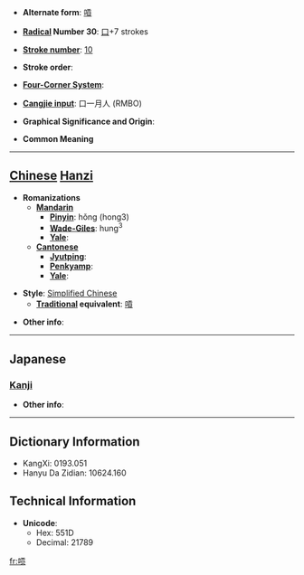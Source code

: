 * '''Alternate form''': [[嗊]]

* '''[[Wiktionary:Chinese radical index| Radical]] Number 30''': [[Wiktionary:Chinese radical index 口|口]]+7 strokes

* '''[[Wiktionary:Chinese total strokes index|Stroke number]]''': [[Wiktionary:Chinese total strokes index 10|10]]

* '''Stroke order''': 

* '''[[Wiktionary:Chinese four corner index|Four-Corner System]]''': 

* '''[[Wiktionary:Chinese Cangjie index|Cangjie input]]''': 口一月人 (RMBO)

* '''Graphical Significance and Origin''': 

* '''Common Meaning'''

----

== [[Chinese]] [[Hanzi]] ==

* '''Romanizations'''
** '''[[Mandarin]]'''
*** '''[[Pinyin]]''': hǒng (hong3)
*** '''[[Wade-Giles]]''': hung<sup>3</sup>
*** '''[[Yale]]''': 
** '''[[Cantonese]]'''
*** '''[[Jyutping]]''':
*** '''[[Penkyamp]]''': 
*** '''[[Yale]]''': 

* '''Style''': [[Simplified Chinese]] 
** '''[[Traditional Chinese|Traditional]] equivalent''': [[嗊]]

* '''Other info''': 

----

==Japanese==
===[[Kanji]]===
{{kanji|on readings=[[こう]] (kō), [[く]] (ku)|kun readings=}}

* '''Other info''':  

----

== Dictionary Information ==

* KangXi: 0193.051
* Hanyu Da Zidian: 10624.160

== Technical Information ==

* '''Unicode''':
** Hex: 551D
** Decimal: 21789

[[fr:唝]]